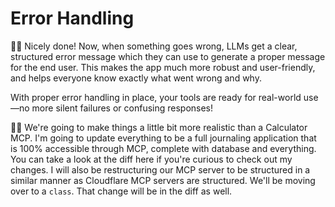 # Error Handling

<EpicVideo url="https://www.epicai.pro/workshops/day-1-setup-intro-and-tools/02-tools-03-problem-errors-e4r63/solution" />

👨‍💼 Nicely done! Now, when something goes wrong, LLMs get a clear, structured
error message which they can use to generate a proper message for the end user.
This makes the app much more robust and user-friendly, and helps everyone know
exactly what went wrong and why.

With proper error handling in place, your tools are ready for real-world use—no
more silent failures or confusing responses!

🧝‍♀️ We're going to make things a little bit more realistic than a Calculator MCP.
I'm going to update everything to be a full journaling application that is 100%
accessible through MCP, complete with database and everything. You can take
a <NextDiffLink>look at the diff here</NextDiffLink> if you're curious to check
out my changes. I will also be restructuring our MCP server to be structured in
a similar manner as Cloudflare MCP servers are structured. We'll be moving over
to a `class`. That change will be in the diff as well.
